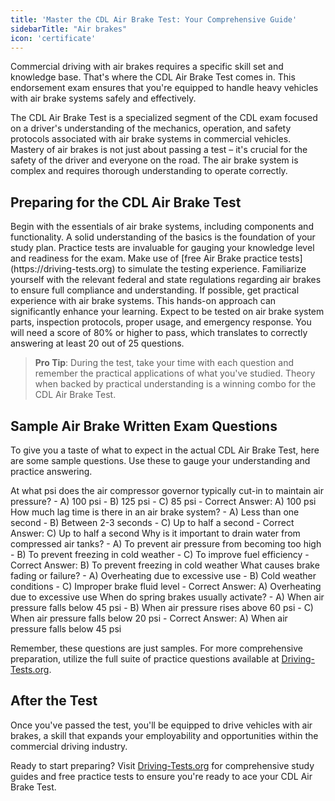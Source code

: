 ```yaml
---
title: 'Master the CDL Air Brake Test: Your Comprehensive Guide'
sidebarTitle: "Air brakes"
icon: 'certificate'
---
```


Commercial driving with air brakes requires a specific skill set and knowledge base. That's where the CDL Air Brake Test comes in. This endorsement exam ensures that you're equipped to handle heavy vehicles with air brake systems safely and effectively.

<AccordionGroup>
  <Accordion title="What is the CDL Air Brake Test?">
    The CDL Air Brake Test is a specialized segment of the CDL exam focused on a driver's understanding of the mechanics, operation, and safety protocols associated with air brake systems in commercial vehicles.
  </Accordion>

  <Accordion title="The Importance of Air Brake Knowledge">
    Mastery of air brakes is not just about passing a test – it's crucial for the safety of the driver and everyone on the road. The air brake system is complex and requires thorough understanding to operate correctly.
  </Accordion>
</AccordionGroup>

## Preparing for the CDL Air Brake Test

<Steps>
  <Step title="Study the Basics">
    Begin with the essentials of air brake systems, including components and functionality. A solid understanding of the basics is the foundation of your study plan.
  </Step>

  <Step title="Utilize Practice Tests">
    Practice tests are invaluable for gauging your knowledge level and readiness for the exam. Make use of [free Air Brake practice tests](https://driving-tests.org) to simulate the testing experience.
  </Step>

  <Step title="Review Regulations">
    Familiarize yourself with the relevant federal and state regulations regarding air brakes to ensure full compliance and understanding.
  </Step>

  <Step title="Hands-On Experience">
    If possible, get practical experience with air brake systems. This hands-on approach can significantly enhance your learning.
  </Step>
</Steps>

<CardGroup cols={2}>
  <Card title="Key Topics Covered" icon="book-open">
    Expect to be tested on air brake system parts, inspection protocols, proper usage, and emergency response.
  </Card>

  <Card title="Passing Criteria" icon="check">
    You will need a score of 80% or higher to pass, which translates to correctly answering at least 20 out of 25 questions.
  </Card>
</CardGroup>

> **Pro Tip**: During the test, take your time with each question and remember the practical applications of what you've studied. Theory when backed by practical understanding is a winning combo for the CDL Air Brake Test.

## Sample Air Brake Written Exam Questions

To give you a taste of what to expect in the actual CDL Air Brake Test, here are some sample questions. Use these to gauge your understanding and practice answering.

<AccordionGroup>
  <Accordion title="Question 1: Air Brake System Pressure">
    At what psi does the air compressor governor typically cut-in to maintain air pressure?
    - A) 100 psi
    - B) 125 psi
    - C) 85 psi
    - Correct Answer: A) 100 psi
  </Accordion>

  <Accordion title="Question 2: Brake Lag">
    How much lag time is there in an air brake system?
    - A) Less than one second
    - B) Between 2-3 seconds
    - C) Up to half a second
    - Correct Answer: C) Up to half a second
  </Accordion>

  <Accordion title="Question 3: Air Tank Draining">
    Why is it important to drain water from compressed air tanks?
    - A) To prevent air pressure from becoming too high
    - B) To prevent freezing in cold weather
    - C) To improve fuel efficiency
    - Correct Answer: B) To prevent freezing in cold weather
  </Accordion>

  <Accordion title="Question 4: Brake Fading">
    What causes brake fading or failure?
    - A) Overheating due to excessive use
    - B) Cold weather conditions
    - C) Improper brake fluid level
    - Correct Answer: A) Overheating due to excessive use
  </Accordion>

  <Accordion title="Question 5: Spring Brakes">
    When do spring brakes usually activate?
    - A) When air pressure falls below 45 psi
    - B) When air pressure rises above 60 psi
    - C) When air pressure falls below 20 psi
    - Correct Answer: A) When air pressure falls below 45 psi
  </Accordion>
</AccordionGroup>

Remember, these questions are just samples. For more comprehensive preparation, utilize the full suite of practice questions available at [Driving-Tests.org](https://driving-tests.org).


## After the Test

Once you've passed the test, you'll be equipped to drive vehicles with air brakes, a skill that expands your employability and opportunities within the commercial driving industry.

Ready to start preparing? Visit [Driving-Tests.org](https://driving-tests.org) for comprehensive study guides and free practice tests to ensure you're ready to ace your CDL Air Brake Test.
